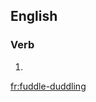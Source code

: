 ==English==

===Verb===
{{head|en}}

# {{present participle of|fuddle-duddle|lang=en}}

[[fr:fuddle-duddling]]